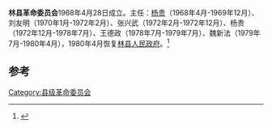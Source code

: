 '''林县革命委员会'''1968年4月28日成立。主任：[[杨贵|杨贵]]（1968年4月-1969年12月）、刘友明（1970年1月-1972年2月）、张兴武（1972年2月-1972年12月）、杨贵（1972年12月-1978年7月）、王德政（1978年7月-1979年7月）、魏新法（1979年7月-1980年4月），1980年4月恢复[[林县人民政府|林县人民政府]]。<ref>{{Cite book|title=林县志|last=林县志编纂委员会|first=|publisher=河南人民出版社|year=1989|isbn=7-215-00759-6|location=郑州|pages=157}}</ref>

==参考==
{{reflist}}

[[Category:县级革命委员会|Category:县级革命委员会]]